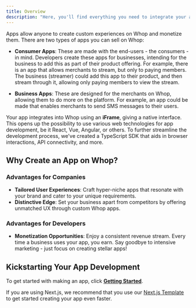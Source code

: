 ```yaml
---
title: Overview
description: "Here, you'll find everything you need to integrate your applications with the Whop App Store, opening the door to a vast market of internet entrepeuners eager for a solution that will propell their business forward."
---
```


Apps allow anyone to create custom experiences on Whop and monetize them. There are two types of apps you can sell on Whop:

- **Consumer Apps**: These are made with the end-users - the consumers - in mind. Developers create these apps for businesses, intending for the business to add this as part of their product offering. For example, there is an app that allows merchants to stream, but only to paying members. The business (streamer) could add this app to their product, and then stream through it, allowing only paying members to view the stream.

- **Business Apps**: These are designed for the merchants on Whop, allowing them to do more on the platform. For example, an app could be made that enables merchants to send SMS messages to their users.

Your app integrates into Whop using an **iFrame**, giving a native interface. This opens up the possibility to use various web technologies for app development, be it React, Vue, Angular, or others. To further streamline the development process, we've created a TypeScript SDK that aids in browser interactions, API connectivity, and more.

## Why Create an App on Whop?

### Advantages for Companies

- **Tailored User Experiences**: Craft hyper-niche apps that resonate with your brand and cater to your unique requirements.
- **Distinctive Edge**: Set your business apart from competitors by offering unmatched UX through custom Whop apps.

### Advantages for Developers

- **Monetization Opportunities**: Enjoy a consistent revenue stream. Every time a business uses your app, you earn. Say goodbye to intensive marketing - just focus on creating stellar apps!

## Kickstarting Your App Development

To get started with making an app, click [**Getting Started**](/apps/environment).

If you are using Next.js, we recommend that you use our [Next.js Template](https://github.com/whopio/whop-apps-template) to get started creating your app even faster.
